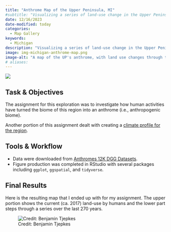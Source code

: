 ```yaml
---
title: "Anthrome Map of the Upper Peninsula, MI"
#subtitle: "Visualizing a series of land-use change in the Upper Peninsula."
date: 12/16/2023
date-modified: today
categories:
  - Map Gallery
keywords:
  - Michigan
description: "Visualizing a series of land-use change in the Upper Peninsula. This exploration was part of a recent assignment in my biogeography course where I was tasked to explore the biome and **anthrome** of a location I would like to live. Having selected the **Upper Peninsula**, here is a map of this region's **historic and current land-use**."
image: img-michigan-anthrome-map.png
image-alt: "A map of the UP's anthrome, with land use changes through time."
# aliases:
---
```


![](img-michigan-anthrome-map.png){.cover-image}

## Task & Objectives

The assignment for this exploration was to investigate how human activities have turned the biome of this region into an anthrome (i.e., anthropogenic biome).

Another portion of this assignment dealt with creating a [climate profile for the region](../michigan-climate-trends/index.qmd).

## Tools & Workflow

- Data were downloaded from [Anthromes 12K DGG Datasets](https://dataverse.harvard.edu/dataverse/anthromes_12K_DGG).
- Figure production was completed in RStudio with several packages including `ggplot`, `ggspatial`, and `tidyverse`.


## Final Results

Here is the resulting map that I ended up with for my assignment. The upper portion shows the current (ca. 2017) land-use by humans and the lower part steps through a series over the last 270 years.

![Credit: Benjamin Tjepkes](img-michigan-anthrome-map.png)
